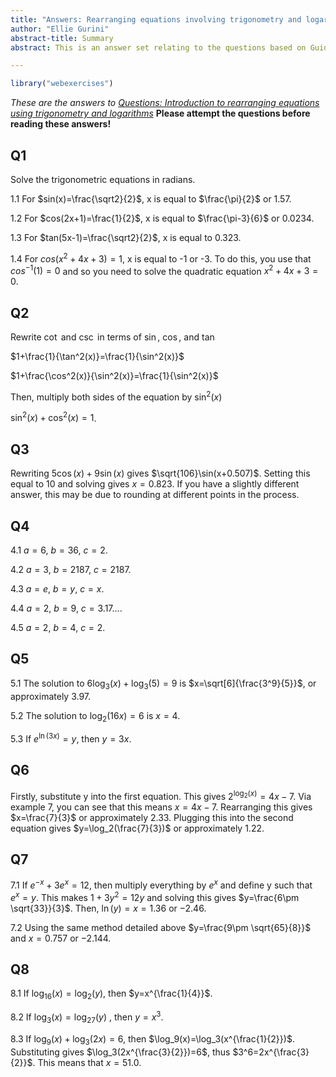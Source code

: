 ---
title: "Answers: Rearranging equations involving trigonometry and logarithms"
author: "Ellie Gurini"
abstract-title: Summary
abstract: This is an answer set relating to the questions based on Guide, Introduction to rearranging equations involving trigonometry and logarithms.

---

```{r, setup, include = FALSE}
library("webexercises")
```

*These are the answers to [Questions: Introduction to rearranging equations using trigonometry and logarithms](qs-rearrangingwithtrigandlogs.qmd)* **Please attempt the questions before reading these answers!**

## Q1 {-}
Solve the trigonometric equations in radians. 

1.1 For $sin(x)=\frac{\sqrt2}{2}$, x is equal to $\frac{\pi}{2}$ or 1.57.

1.2 For $cos(2x+1)=\frac{1}{2}$, x is equal to $\frac{\pi-3}{6}$ or 0.0234.

1.3 For $tan(5x-1)=\frac{\sqrt2}{2}$, x is equal to 0.323.

1.4 For $cos(x^2+4x+3)=1$, x is equal to -1 or -3. To do this, you use that $cos^{-1}(1)=0$ and so you need to solve the quadratic equation $x^2+4x+3=0$. 


## Q2 {-}

Rewrite $\cot$ and $\csc$ in terms of $\sin$, $\cos$, and $\tan$

$1+\frac{1}{\tan^2(x)}=\frac{1}{\sin^2(x)}$

$1+\frac{\cos^2(x)}{\sin^2(x)}=\frac{1}{\sin^2(x)}$

Then, multiply both sides of the equation by $\sin^2(x)$

$\sin^2(x)+\cos^2(x)=1$. 

## Q3 {-}

Rewriting $5\cos(x)+9\sin(x)$ gives $\sqrt{106}\sin(x+0.507)$. Setting this equal to 10 and solving gives $x= 0.823$. If you have a slightly different answer, this may be due to rounding at different points in the process.

## Q4 {-}

4.1 $a=6$, $b=36$, $c=2$.

4.2 $a=3$, $b=2187$, $c= 2187$.

4.3 $a=e$, $b=y$, $c=x$.

4.4 $a=2$, $b=9$, $c=3.17...$.

4.5 $a=2$, $b=4$, $c=2$.

## Q5 {-}

5.1 The solution to $6\log_3(x)+\log_3(5)=9$  is $x=\sqrt[6]{\frac{3^9}{5}}$, or approximately 3.97.

5.2 The solution to $\log_2(16x)=6$ is $x=4$.

5.3 If $e^{\ln(3x)}=y$, then $y=3x$. 

## Q6 {-}

Firstly, substitute y into the first equation. This gives $2^{\log_2(x)}=4x-7$. Via example 7, you can see that this means $x=4x-7$. Rearranging this gives $x=\frac{7}{3}$ or approximately 2.33.  Plugging this into the second equation gives $y=\log_2(\frac{7}{3})$ or approximately 1.22.

## Q7 {-}

7.1 If $e^{-x}+3e^x=12$, then multiply everything by $e^x$ and define y such that $e^x=y$. This makes $1+3y^2=12y$ and solving this gives $y=\frac{6\pm \sqrt{33}}{3}$. Then, $\ln(y)=x= 1.36$ or $-2.46$. 

7.2 Using the same method detailed above $y=\frac{9\pm \sqrt{65}{8}}$ and $x=0.757$ or $-2.144$.

## Q8 {-}

8.1 If $\log_{16}(x)=\log_2(y)$, then $y=x^{\frac{1}{4}}$.

8.2 If $\log_{3}(x)=\log_{27}(y)$ , then $y=x^3$.

8.3 If $\log_9(x)+\log_3(2x)=6$, then $\log_9(x)=\log_3(x^{\frac{1}{2}})$. Substituting gives $\log_3(2x^{\frac{3}{2}})=6$, thus $3^6=2x^{\frac{3}{2}}$. This means that $x=51.0$.
